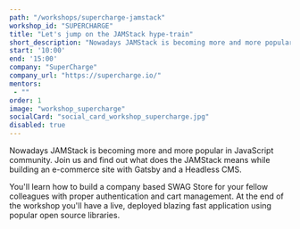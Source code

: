 ```yaml
---
path: "/workshops/supercharge-jamstack"
workshop_id: "SUPERCHARGE"
title: "Let's jump on the JAMStack hype-train"
short_description: "Nowadays JAMStack is becoming more and more popular in JavaScript community. Join us and find out what does the JAMStack means while building an e-commerce site with Gatsby and a Headless CMS."
start: '10:00'
end: '15:00'
company: "SuperCharge"
company_url: "https://supercharge.io/"
mentors:
 - ""
order: 1
image: "workshop_supercharge"
socialCard: "social_card_workshop_supercharge.jpg"
disabled: true
---
```


Nowadays JAMStack is becoming more and more popular in JavaScript community. Join us and find out what
does the JAMStack means while building an e-commerce site with Gatsby and a Headless CMS.

You'll learn how to build a company based SWAG Store for your fellow colleagues with proper
authentication and cart management. At the end of the workshop you'll have a live, deployed blazing
fast application using popular open source libraries.

